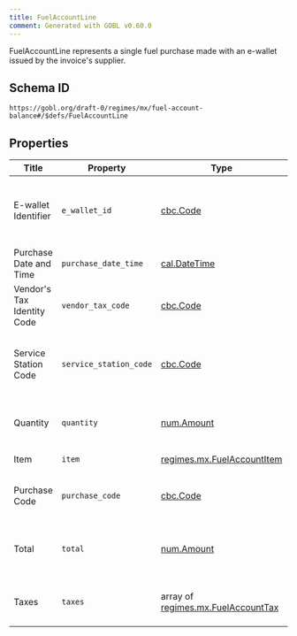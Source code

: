 ```yaml
---
title: FuelAccountLine
comment: Generated with GOBL v0.60.0
---
```


FuelAccountLine represents a single fuel purchase made with an e-wallet issued by the invoice's supplier.

## Schema ID

`https://gobl.org/draft-0/regimes/mx/fuel-account-balance#/$defs/FuelAccountLine`

## Properties

| Title                      | Property               | Type                                                                       | Req. | Description                                                                        |
|----------------------------|------------------------|----------------------------------------------------------------------------|------|------------------------------------------------------------------------------------|
| E-wallet Identifier        | `e_wallet_id`          | [cbc.Code](/draft-0/cbc/code)                                              | true | Identifier of the e-wallet used to make the purchase (maps to `Identificador`).    |
| Purchase Date and Time     | `purchase_date_time`   | [cal.DateTime](/draft-0/cal/date_time)                                     | true | Date and time of the purchase (maps to `Fecha`).                                   |
| Vendor's Tax Identity Code | `vendor_tax_code`      | [cbc.Code](/draft-0/cbc/code)                                              | true | Tax Identity Code of the fuel's vendor (maps to `Rfc`)                             |
| Service Station Code       | `service_station_code` | [cbc.Code](/draft-0/cbc/code)                                              | true | Code of the service station where the purchase was made (maps to `ClaveEstacion`). |
| Quantity                   | `quantity`             | [num.Amount](/draft-0/num/amount)                                          | true | Amount of fuel units purchased (maps to `Cantidad`)                                |
| Item                       | `item`                 | [regimes.mx.FuelAccountItem](/draft-0/regimes/mx/fuel_account_item)        | true | Details of the fuel purchased.                                                     |
| Purchase Code              | `purchase_code`        | [cbc.Code](/draft-0/cbc/code)                                              | true | Identifier of the purchase (maps to `FolioOperacion`).                             |
| Total                      | `total`                | [num.Amount](/draft-0/num/amount)                                          | true | Result of quantity multiplied by the unit price (maps to `Importe`).               |
| Taxes                      | `taxes`                | array of [regimes.mx.FuelAccountTax](/draft-0/regimes/mx/fuel_account_tax) | true | Map of taxes applied to the purchase (maps to `Traslados`).                        |

